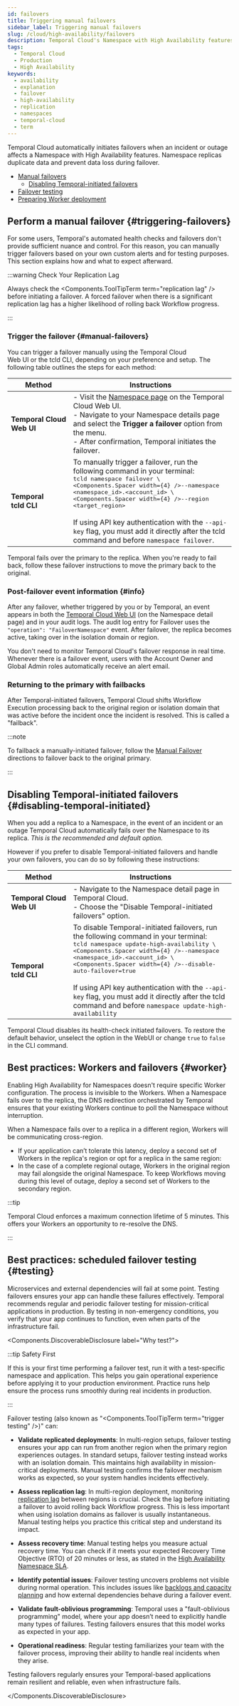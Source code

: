 ```yaml
---
id: failovers
title: Triggering manual failovers
sidebar_label: Triggering manual failovers
slug: /cloud/high-availability/failovers
description: Temporal Cloud's Namespace with High Availability features offers automated failover, synchronized data replication, and high availability for workloads requiring disaster-tolerant deployment and 99.99% uptime.
tags:
  - Temporal Cloud
  - Production
  - High Availability
keywords:
  - availability
  - explanation
  - failover
  - high-availability
  - replication
  - namespaces
  - temporal-cloud
  - term
---
```



Temporal Cloud automatically initiates failovers when an incident or outage affects a Namespace with High Availability features.
Namespace replicas duplicate data and prevent data loss during failover.

- [Manual failovers](#triggering-failovers)
  - [Disabling Temporal-initiated failovers](#disabling-temporal-initiated)
- [Failover testing](#testing)
- [Preparing Worker deployment](#worker)

## Perform a manual failover {#triggering-failovers}

For some users, Temporal's automated health checks and failovers don't provide sufficient nuance and control.
For this reason, you can manually trigger failovers based on your own custom alerts and for testing purposes.
This section explains how and what to expect afterward.

:::warning Check Your Replication Lag

Always check the <Components.ToolTipTerm term="replication lag" /> before initiating a failover.
A forced failover when there is a significant replication lag has a higher likelihood of rolling back Workflow progress.

:::

### Trigger the failover {#manual-failovers}

You can trigger a failover manually using the Temporal&nbsp;Cloud<br />Web&nbsp;UI or the tcld CLI, depending on your preference and setup.
The following table outlines the steps for each method:

| Method                                   | Instructions                                                                                                                                                                                                                                                                                                                                                                                                                                    |
| ---------------------------------------- | ----------------------------------------------------------------------------------------------------------------------------------------------------------------------------------------------------------------------------------------------------------------------------------------------------------------------------------------------------------------------------------------------------------------------------------------------- |
| **Temporal&nbsp;Cloud<br />Web&nbsp;UI** | - Visit the [Namespace page](https://cloud.temporal.io/namespaces) on the Temporal Cloud Web UI.<br />- Navigate to your Namespace details page and select the **Trigger a failover** option from the menu.<br />- After confirmation, Temporal initiates the failover.                                                                                                                                                                         |
| **Temporal<br />tcld&nbsp;CLI**          | To manually trigger a failover, run the following command in your terminal:<br /><tt>tcld namespace failover \ </tt><br /><tt><Components.Spacer width={4} />--namespace \<namespace_id>.\<account_id> \ </tt><br /><tt><Components.Spacer width={4} />--region \<target_region></tt><br /><br /> If using API key authentication with the `--api-key` flag, you must add it directly after the tcld command and before `namespace failover`. |

Temporal fails over the primary to the replica.
When you're ready to fail back, follow these failover instructions to move the primary back to the original.

### Post-failover event information {#info}

After any failover, whether triggered by you or by Temporal, an event appears in both the [Temporal Cloud Web UI](https://cloud.temporal.io/namespaces) (on the Namespace detail page) and in your audit logs.
The audit log entry for Failover uses the `"operation": "FailoverNamespace"` event.
After failover, the replica becomes active, taking over in the isolation domain or region.

You don't need to monitor Temporal Cloud's failover response in real time.
Whenever there is a failover event, users with the Account Owner and Global Admin roles automatically receive an alert email.

### Returning to the primary with failbacks

After Temporal-initiated failovers, Temporal Cloud shifts Workflow Execution processing back to the original region or isolation domain that was active before the incident once the incident is resolved.
This is called a "failback".

:::note

To failback a manually-initiated failover, follow the [Manual Failover](#manual-failovers) directions to failover back to the original primary.

:::

## Disabling Temporal-initiated failovers {#disabling-temporal-initiated}

When you add a replica to a Namespace, in the event of an incident or an outage Temporal Cloud automatically fails over the Namespace to its replica.
_This is the recommended and default option._

However if you prefer to disable Temporal-initiated failovers and handle your own failovers, you can do so by following these instructions:

| Method                                   | Instructions                                                                                                                                                                                                                                                                                                                                                                                                                                                               |
| ---------------------------------------- | -------------------------------------------------------------------------------------------------------------------------------------------------------------------------------------------------------------------------------------------------------------------------------------------------------------------------------------------------------------------------------------------------------------------------------------------------------------------------- |
| **Temporal&nbsp;Cloud<br />Web&nbsp;UI** | - Navigate to the Namespace detail page in Temporal Cloud. <br /> - Choose the "Disable Temporal-initiated failovers" option.                                                                                                                                                                                                                                                                                                                                              |
| **Temporal<br />tcld&nbsp;CLI**          | To disable Temporal-initiated failovers, run the following command in your terminal:<br /><tt>tcld namespace update-high-availability \ </tt><br /><tt><Components.Spacer width={4} />--namespace \<namespace_id>.\<account_id> \ </tt><br /><tt><Components.Spacer width={4} />--disable-auto-failover=true</tt><br /><br /> If using API key authentication with the `--api-key` flag, you must add it directly after the tcld command and before `namespace update-high-availability` |

Temporal Cloud disables its health-check initiated failovers.
To restore the default behavior, unselect the option in the WebUI or change `true` to `false` in the CLI command.

## Best practices: Workers and failovers {#worker}

Enabling High Availability for Namespaces doesn't require specific Worker configuration.
The process is invisible to the Workers.
When a Namespace fails over to the replica, the DNS redirection orchestrated by Temporal ensures that your existing Workers continue to poll the Namespace without interruption.

When a Namespace fails over to a replica in a different region, Workers will be communicating cross-region.

- If your application can’t tolerate this latency, deploy a second set of Workers in the replica's region or opt for a replica in the same region:
- In the case of a complete regional outage, Workers in the original region may fail alongside the original Namespace.
  To keep Workflows moving during this level of outage, deploy a second set of Workers to the secondary region.

:::tip

Temporal Cloud enforces a maximum connection lifetime of 5 minutes.
This offers your Workers an opportunity to re-resolve the DNS.

:::

## Best practices: scheduled failover testing {#testing}

Microservices and external dependencies will fail at some point.
Testing failovers ensures your app can handle these failures effectively.
Temporal recommends regular and periodic failover testing for mission-critical applications in production.
By testing in non-emergency conditions, you verify that your app continues to function, even when parts of the infrastructure fail.

<Components.DiscoverableDisclosure label="Why test?">

:::tip Safety First

If this is your first time performing a failover test, run it with a test-specific namespace and application.
This helps you gain operational experience before applying it to your production environment.
Practice runs help ensure the process runs smoothly during real incidents in production.

:::

Failover testing (also known as "<Components.ToolTipTerm term="trigger testing" />)" can:

- **Validate replicated deployments**:
  In multi-region setups, failover testing ensures your app can run from another region when the primary region experiences outages.
  In standard setups, failover testing instead works with an isolation domain.
  This maintains high availability in mission-critical deployments.
  Manual testing confirms the failover mechanism works as expected, so your system handles incidents effectively.

- **Assess replication lag**:
  In multi-region deployment, monitoring [replication lag](/cloud/high-availability/monitor#metrics) between regions is crucial.
  Check the lag before initiating a failover to avoid rolling back Workflow progress.
  This is less important when using isolation domains as failover is usually instantaneous.
  Manual testing helps you practice this critical step and understand its impact.

- **Assess recovery time**:
  Manual testing helps you measure actual recovery time.
  You can check if it meets your expected Recovery Time Objective (RTO) of 20 minutes or less, as stated in the [High Availability Namespace SLA](/cloud/sla).

- **Identify potential issues**:
  Failover testing uncovers problems not visible during normal operation.
  This includes issues like [backlogs and capacity planning](https://temporal.io/blog/workers-in-production#testing-failure-paths-2438) and how external dependencies behave during a failover event.

- **Validate fault-oblivious programming**:
  Temporal uses a "fault-oblivious programming" model, where your app doesn’t need to explicitly handle many types of failures.
  Testing failovers ensures that this model works as expected in your app.

- **Operational readiness**:
  Regular testing familiarizes your team with the failover process, improving their ability to handle real incidents when they arise.

Testing failovers regularly ensures your Temporal-based applications remain resilient and reliable, even when infrastructure fails.

</Components.DiscoverableDisclosure>
